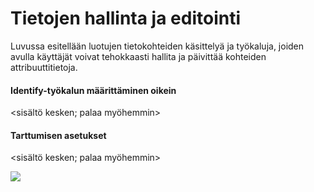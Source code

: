 # Tietojen hallinta ja editointi

Luvussa esitellään luotujen tietokohteiden käsittelyä ja työkaluja, joiden avulla käyttäjät voivat tehokkaasti hallita ja päivittää kohteiden attribuuttitietoja.

#### Identify-työkalun määrittäminen oikein

\<sisältö kesken; palaa myöhemmin\> 

#### Tarttumisen asetukset

\<sisältö kesken; palaa myöhemmin\>

![](https://lh5.googleusercontent.com/ekMp91u5w82eZKZppw4rSnNBJdVu99G9ULChfB9SGcqoFqTOETQQHa2Dko9BsrWAGkbtRAdsqNjz1A-dlNJJE3mQw0SylMgdpPcvPMRcPvbf3VPkFhpWVQbUpBydzxMf-aCfjG0Wg0gtaPlcIGjbKYo)

\
